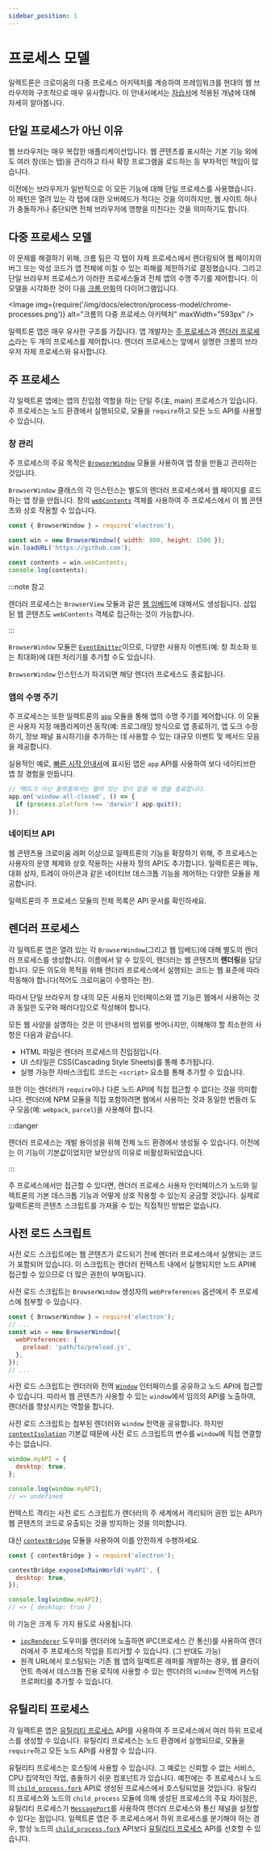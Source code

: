 ```yaml
---
sidebar_position: 1
---
```


# 프로세스 모델

일렉트론은 크로미움의 다중 프로세스 아키텍처를 계승하여 프레임워크를 현대의 웹 브라우저와 구조적으로 매우 유사합니다. 이 안내서에서는 [자습서](https://www.electronjs.org/docs/latest/tutorial/tutorial-prerequisites)에 적용된 개념에 대해 자세히 알아봅니다.

## 단일 프로세스가 아닌 이유

웹 브라우저는 매우 복잡한 애플리케이션입니다. 웹 콘텐츠를 표시하는 기본 기능 외에도 여러 창(또는 탭)을 관리하고 타사 확장 프로그램을 로드하는 등 부차적인 책임이 많습니다.

이전에는 브라우저가 일반적으로 이 모든 기능에 대해 단일 프로세스를 사용했습니다. 이 패턴은 열려 있는 각 탭에 대한 오버헤드가 적다는 것을 의미하지만, 웹 사이트 하나가 충돌하거나 중단되면 전체 브라우저에 영향을 미친다는 것을 의미하기도 합니다.

## 다중 프로세스 모델

이 문제를 해결하기 위해, 크롬 팀은 각 탭이 자체 프로세스에서 렌더링되어 웹 페이지의 버그 또는 악성 코드가 앱 전체에 미칠 수 있는 피해를 제한하기로 결정했습니다. 그리고 단일 브라우저 프로세스가 이러한 프로세스들과 전체 앱의 수명 주기를 제어합니다. 이 모델을 시각화한 것이 다음 [ 크롬 만화](https://www.google.com/googlebooks/chrome/)의 다이어그램입니다.

<Image
  img={require('/img/docs/electron/process-model/chrome-processes.png')}
  alt="크롬의 다중 프로세스 아키텍처"
  maxWidth="593px"
/>

일렉트론 앱은 매우 유사한 구조를 가집니다. 앱 개발자는 [주 프로세스](#주-프로세스)과 [렌더러 프로세스](#렌더러-프로세스)라는 두 개의 프로세스를 제어합니다. 렌더러 프로세스는 앞에서 설명한 크롬의 브라우저 자체 프로세스와 유사합니다.

## 주 프로세스

각 일렉트론 앱에는 앱의 진입점 역할을 하는 단일 주(主, main) 프로세스가 있습니다. 주 프로세스는 노드 환경에서 실행되므로, 모듈을 `require`하고 모든 노드 API를 사용할 수 있습니다.

### 창 관리

주 프로세스의 주요 목적은 [`BrowserWindow`](https://www.electronjs.org/docs/latest/api/browser-window) 모듈을 사용하여 앱 창을 만들고 관리하는 것입니다.

`BrowserWindow` 클래스의 각 인스턴스는 별도의 렌더러 프로세스에서 웹 페이지를 로드하는 앱 창을 만듭니다. 창의 [`webContents`](https://www.electronjs.org/docs/latest/api/web-contents) 객체를 사용하여 주 프로세스에서 이 웹 콘텐츠와 상호 작용할 수 있습니다.

```js title="main.js"
const { BrowserWindow } = require('electron');

const win = new BrowserWindow({ width: 800, height: 1500 });
win.loadURL('https://github.com');

const contents = win.webContents;
console.log(contents);
```

:::note 참고

렌더러 프로세스는 `BrowserView` 모듈과 같은 [웹 임베드](https://www.electronjs.org/docs/latest/tutorial/web-embeds)에 대해서도 생성됩니다. 삽입된 웹 콘텐츠도 `webContents` 객체로 접근하는 것이 가능합니다.

:::

`BrowserWindow` 모듈은 [`EventEmitter`](https://nodejs.org/api/events.html#events_class_eventemitter)이므로, 다양한 사용자 이벤트(예: 창 최소화 또는 최대화)에 대한 처리기를 추가할 수도 있습니다.

`BrowserWindow` 인스턴스가 파괴되면 해당 렌더러 프로세스도 종료됩니다.

### 앱의 수명 주기

주 프로세스는 또한 일렉트론의 [`app`](https://www.electronjs.org/docs/latest/api/app) 모듈을 통해 앱의 수명 주기를 제어합니다. 이 모듈은 사용자 지정 애플리케이션 동작(예: 프로그래밍 방식으로 앱 종료하기, 앱 도크 수정하기, 정보 패널 표시하기)을 추가하는 데 사용할 수 있는 대규모 이벤트 및 메서드 모음을 제공합니다.

실용적인 예로, [빠른 시작 안내서](../get-started/quick-start.mdx#창의-수명-주기-관리하기)에 표시된 앱은 `app` API를 사용하여 보다 네이티브한 앱 창 경험을 만듭니다.

```js title="main.js"
// 맥OS가 아닌 플랫폼에서는 열려 있는 창이 없을 때 앱을 종료합니다.
app.on('window-all-closed', () => {
  if (process.platform !== 'darwin') app.quit();
});
```

### 네이티브 API

웹 콘텐츠용 크로미움 래퍼 이상으로 일렉트론의 기능을 확장하기 위해, 주 프로세스는 사용자의 운영 체제와 상호 작용하는 사용자 정의 API도 추가합니다. 일렉트론은 메뉴, 대화 상자, 트레이 아이콘과 같은 네이티브 데스크톱 기능을 제어하는 ​​다양한 모듈을 제공합니다.

일렉트론의 주 프로세스 모듈의 전체 목록은 API 문서를 확인하세요.

## 렌더러 프로세스

각 일렉트론 앱은 열려 있는 각 `BrowserWindow`(그리고 웹 임베드)에 대해 별도의 렌더러 프로세스를 생성합니다. 이름에서 알 수 있듯이, 렌더러는 웹 콘텐츠의 **렌더링**을 담당합니다. 모든 의도와 목적을 위해 렌더러 프로세스에서 실행되는 코드는 웹 표준에 따라 작동해야 합니다(적어도 크로미움이 수행하는 한).

따라서 단일 브라우저 창 내의 모든 사용자 인터페이스와 앱 기능은 웹에서 사용하는 것과 동일한 도구와 패러다임으로 작성해야 합니다.

모든 웹 사양을 설명하는 것은 이 안내서의 범위를 벗어나지만, 이해해야 할 최소한의 사항은 다음과 같습니다.

- HTML 파일은 렌더러 프로세스의 진입점입니다.
- UI 스타일은 CSS(Cascading Style Sheets)를 통해 추가됩니다.
- 실행 가능한 자바스크립트 코드는 `<script>` 요소를 통해 추가할 수 있습니다.

또한 이는 렌더러가 `require`이나 다른 노드 API에 직접 접근할 수 없다는 것을 의미합니다. 렌더러에 NPM 모듈을 직접 포함하려면 웹에서 사용하는 것과 동일한 번들러 도구 모음(예: `webpack`, `parcel`)을 사용해야 합니다.

:::danger

렌더러 프로세스는 개발 용이성을 위해 전체 노드 환경에서 생성될 수 있습니다. 이전에는 이 기능이 기본값이었지만 보안상의 이유로 비활성화되었습니다.

:::

주 프로세스에서만 접근할 수 있다면, 렌더러 프로세스 사용자 인터페이스가 노드와 일렉트론의 기본 데스크톱 기능과 어떻게 상호 작용할 수 있는지 궁금할 것입니다. 실제로 일렉트론의 콘텐츠 스크립트를 가져올 수 있는 직접적인 방법은 없습니다.

## 사전 로드 스크립트

사전 로드 스크립트에는 웹 콘텐츠가 로드되기 전에 렌더러 프로세스에서 실행되는 코드가 포함되어 있습니다. 이 스크립트는 렌더러 컨텍스트 내에서 실행되지만 노드 API에 접근할 수 있으므로 더 많은 권한이 부여됩니다.

사전 로드 스크립트는 `BrowserWindow` 생성자의 `webPreferences` 옵션에서 주 프로세스에 첨부할 수 있습니다.

```js title="main.js"
const { BrowserWindow } = require('electron');
// ...
const win = new BrowserWindow({
  webPreferences: {
    preload: 'path/to/preload.js',
  },
});
// ...
```

사전 로드 스크립트는 렌더러와 전역 [`Window`](https://developer.mozilla.org/en-US/docs/Web/API/Window) 인터페이스를 공유하고 노드 API에 접근할 수 있습니다. 따라서 웹 콘텐츠가 사용할 수 있는 `window`에서 임의의 API를 노출하여, 렌더러를 향상시키는 역할을 합니다.

사전 로드 스크립트는 첨부된 렌더러와 `window` 전역을 공유합니다. 하지만 [`contextIsolation`](https://www.electronjs.org/docs/latest/tutorial/context-isolation) 기본값 때문에 사전 로드 스크립트의 변수를 `window`에 직접 연결할 수는 없습니다.

```js title="preload.js"
window.myAPI = {
  desktop: true,
};
```

```js title="renderer.js"
console.log(window.myAPI);
// => undefined
```

컨텍스트 격리는 사전 로드 스크립트가 렌더러의 주 세계에서 격리되어 권한 있는 API가 웹 콘텐츠의 코드로 유출되는 것을 방지하는 것을 의미합니다.

대신 [`contextBridge`](https://www.electronjs.org/docs/latest/api/context-bridge) 모듈을 사용하여 이를 안전하게 수행하세요.

```js title="preload.js"
const { contextBridge } = require('electron');

contextBridge.exposeInMainWorld('myAPI', {
  desktop: true,
});
```

```js title="renderer.js"
console.log(window.myAPI);
// => { desktop: true }
```

이 기능은 크게 두 가지 용도로 사용됩니다.

- [`ipcRenderer`](https://www.electronjs.org/docs/latest/api/ipc-renderer) 도우미를 렌더러에 노출하면 IPC(프로세스 간 통신)를 사용하여 렌더러에서 주 프로세스의 작업을 트리거할 수 있습니다. (그 반대도 가능)
- 원격 URL에서 호스팅되는 기존 웹 앱의 일렉트론 래퍼를 개발하는 경우, 웹 클라이언트 측에서 데스크톱 전용 로직에 사용할 수 있는 렌더러의 `window` 전역에 커스텀 프로퍼티를 추가할 수 있습니다.

## 유틸리티 프로세스

각 일렉트론 앱은 [유틸리티 프로세스](https://www.electronjs.org/docs/latest/api/utility-process) API를 사용하여 주 프로세스에서 여러 하위 프로세스를 생성할 수 있습니다. 유틸리티 프로세스는 노드 환경에서 실행되므로, 모듈을 `require`하고 모든 노드 API를 사용할 수 있습니다.

유틸리티 프로세스는 호스팅에 사용할 수 있습니다. 그 예로는 신뢰할 수 없는 서비스, CPU 집약적인 작업, 충돌하기 쉬운 컴포넌트가 있습니다. 예전에는 주 프로세스나 노드의 [`child_process.fork`](https://nodejs.org/dist/latest-v16.x/docs/api/child_process.html#child_processforkmodulepath-args-options) API로 생성된 프로세스에서 호스팅되었을 것입니다. 유틸리티 프로세스와 노드의 `child_process` 모듈에 의해 생성된 프로세스의 주요 차이점은, 유틸리티 프로세스가 [`MessagePort`](https://developer.mozilla.org/en-US/docs/Web/API/MessagePort)를 사용하여 렌더러 프로세스와 통신 채널을 설정할 수 있다는 점입니다. 일렉트론 앱은 주 프로세스에서 하위 프로세스를 분기해야 하는 경우, 항상 노드의 [`child_process.fork`](https://nodejs.org/dist/latest-v16.x/docs/api/child_process.html#child_processforkmodulepath-args-options) API보다 [유틸리티 프로세스](https://www.electronjs.org/docs/latest/api/utility-process) API를 선호할 수 있습니다.
